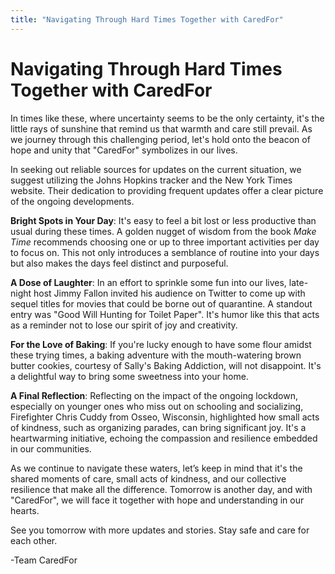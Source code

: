 ```yaml
---
title: "Navigating Through Hard Times Together with CaredFor"
---
```


# Navigating Through Hard Times Together with CaredFor

In times like these, where uncertainty seems to be the only certainty, it's the little rays of sunshine that remind us that warmth and care still prevail. As we journey through this challenging period, let's hold onto the beacon of hope and unity that "CaredFor" symbolizes in our lives.

In seeking out reliable sources for updates on the current situation, we suggest utilizing the Johns Hopkins tracker and the New York Times website. Their dedication to providing frequent updates offer a clear picture of the ongoing developments.

**Bright Spots in Your Day**: It's easy to feel a bit lost or less productive than usual during these times. A golden nugget of wisdom from the book *Make Time* recommends choosing one or up to three important activities per day to focus on. This not only introduces a semblance of routine into your days but also makes the days feel distinct and purposeful.

**A Dose of Laughter**: In an effort to sprinkle some fun into our lives, late-night host Jimmy Fallon invited his audience on Twitter to come up with sequel titles for movies that could be borne out of quarantine. A standout entry was "Good Will Hunting for Toilet Paper". It's humor like this that acts as a reminder not to lose our spirit of joy and creativity.

**For the Love of Baking**: If you're lucky enough to have some flour amidst these trying times, a baking adventure with the mouth-watering brown butter cookies, courtesy of Sally's Baking Addiction, will not disappoint. It's a delightful way to bring some sweetness into your home.

**A Final Reflection**: Reflecting on the impact of the ongoing lockdown, especially on younger ones who miss out on schooling and socializing, Firefighter Chris Cuddy from Osseo, Wisconsin, highlighted how small acts of kindness, such as organizing parades, can bring significant joy. It's a heartwarming initiative, echoing the compassion and resilience embedded in our communities.

As we continue to navigate these waters, let’s keep in mind that it's the shared moments of care, small acts of kindness, and our collective resilience that make all the difference. Tomorrow is another day, and with "CaredFor", we will face it together with hope and understanding in our hearts.

See you tomorrow with more updates and stories. Stay safe and care for each other.

-Team CaredFor
